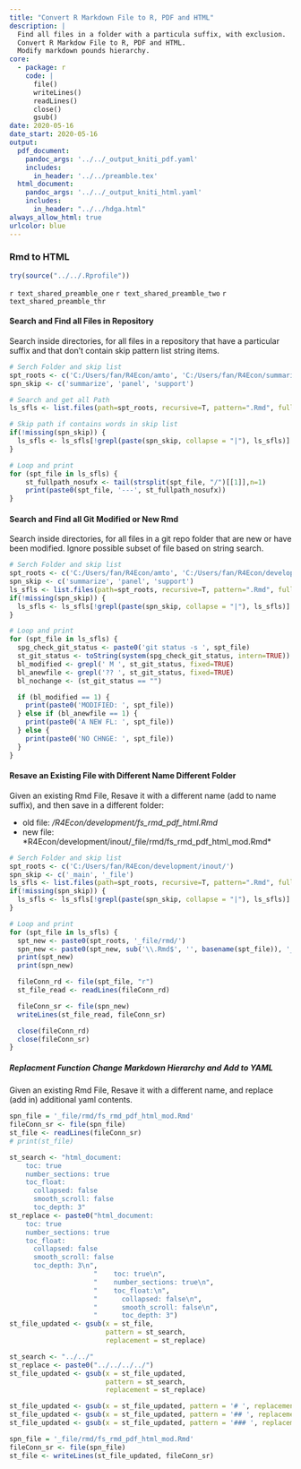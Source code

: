 ```yaml
---
title: "Convert R Markdown File to R, PDF and HTML"
description: |
  Find all files in a folder with a particula suffix, with exclusion.
  Convert R Markdow File to R, PDF and HTML.
  Modify markdown pounds hierarchy.
core:
  - package: r
    code: |
      file()
      writeLines()
      readLines()
      close()
      gsub()
date: 2020-05-16
date_start: 2020-05-16
output:
  pdf_document:
    pandoc_args: '../../_output_kniti_pdf.yaml'
    includes:
      in_header: '../../preamble.tex'
  html_document:
    pandoc_args: '../../_output_kniti_html.yaml'
    includes:
      in_header: "../../hdga.html"
always_allow_html: true
urlcolor: blue
---
```


### Rmd to HTML

```r
try(source("../../.Rprofile"))
```

`r text_shared_preamble_one`
`r text_shared_preamble_two`
`r text_shared_preamble_thr`

#### Search and Find all Files in Repository

Search inside directories, for all files in a repository that have a particular suffix and that don't contain skip pattern list string items.

```r
# Serch Folder and skip list
spt_roots <- c('C:/Users/fan/R4Econ/amto', 'C:/Users/fan/R4Econ/summarize')
spn_skip <- c('summarize', 'panel', 'support')

# Search and get all Path
ls_sfls <- list.files(path=spt_roots, recursive=T, pattern=".Rmd", full.names=T)

# Skip path if contains words in skip list
if(!missing(spn_skip)) {
  ls_sfls <- ls_sfls[!grepl(paste(spn_skip, collapse = "|"), ls_sfls)]
}

# Loop and print
for (spt_file in ls_sfls) {
    st_fullpath_nosufx <- tail(strsplit(spt_file, "/")[[1]],n=1)
    print(paste0(spt_file, '---', st_fullpath_nosufx))
}
```

#### Search and Find all Git Modified or New Rmd

Search inside directories, for all files in a git repo folder that are new or have been modified. Ignore possible subset of file based on string search.

```r
# Serch Folder and skip list
spt_roots <- c('C:/Users/fan/R4Econ/amto', 'C:/Users/fan/R4Econ/development')
spn_skip <- c('summarize', 'panel', 'support')
ls_sfls <- list.files(path=spt_roots, recursive=T, pattern=".Rmd", full.names=T)
if(!missing(spn_skip)) {
  ls_sfls <- ls_sfls[!grepl(paste(spn_skip, collapse = "|"), ls_sfls)]
}

# Loop and print
for (spt_file in ls_sfls) {
  spg_check_git_status <- paste0('git status -s ', spt_file)
  st_git_status <- toString(system(spg_check_git_status, intern=TRUE))
  bl_modified <- grepl(' M ', st_git_status, fixed=TRUE)
  bl_anewfile <- grepl('?? ', st_git_status, fixed=TRUE)
  bl_nochange <- (st_git_status == "")

  if (bl_modified == 1) {
    print(paste0('MODIFIED: ', spt_file))
  } else if (bl_anewfile == 1) {
    print(paste0('A NEW FL: ', spt_file))
  } else {
    print(paste0('NO CHNGE: ', spt_file))
  }
}
```

#### Resave an Existing File with Different Name Different Folder

Given an existing Rmd File, Resave it with a different name (add to name suffix), and then save in a different folder:

- old file: */R4Econ/development/fs_rmd_pdf_html.Rmd*
- new file: *R4Econ/development/inout/_file/rmd/fs_rmd_pdf_html_mod.Rmd*

```r
# Serch Folder and skip list
spt_roots <- c('C:/Users/fan/R4Econ/development/inout/')
spn_skip <- c('_main', '_file')
ls_sfls <- list.files(path=spt_roots, recursive=T, pattern=".Rmd", full.names=T)
if(!missing(spn_skip)) {
  ls_sfls <- ls_sfls[!grepl(paste(spn_skip, collapse = "|"), ls_sfls)]
}

# Loop and print
for (spt_file in ls_sfls) {
  spt_new <- paste0(spt_roots, '_file/rmd/')
  spn_new <- paste0(spt_new, sub('\\.Rmd$', '', basename(spt_file)), '_mod.Rmd')
  print(spt_new)
  print(spn_new)

  fileConn_rd <- file(spt_file, "r")
  st_file_read <- readLines(fileConn_rd)

  fileConn_sr <- file(spn_new)
  writeLines(st_file_read, fileConn_sr)

  close(fileConn_rd)
  close(fileConn_sr)
}
```

##### Replacment Function Change Markdown Hierarchy and Add to YAML

Given an existing Rmd File, Resave it with a different name, and replace (add in) additional yaml contents.

```r
spn_file = '_file/rmd/fs_rmd_pdf_html_mod.Rmd'
fileConn_sr <- file(spn_file)
st_file <- readLines(fileConn_sr)
# print(st_file)

st_search <- "html_document:
    toc: true
    number_sections: true
    toc_float:
      collapsed: false
      smooth_scroll: false
      toc_depth: 3"
st_replace <- paste0("html_document:
    toc: true
    number_sections: true
    toc_float:
      collapsed: false
      smooth_scroll: false
      toc_depth: 3\n",
                     "    toc: true\n",
                     "    number_sections: true\n",
                     "    toc_float:\n",
                     "      collapsed: false\n",
                     "      smooth_scroll: false\n",
                     "      toc_depth: 3")
st_file_updated <- gsub(x = st_file,
                        pattern = st_search,
                        replacement = st_replace)

st_search <- "../../"
st_replace <- paste0("../../../../")
st_file_updated <- gsub(x = st_file_updated,
                        pattern = st_search,
                        replacement = st_replace)

st_file_updated <- gsub(x = st_file_updated, pattern = '# ', replacement = '# ')
st_file_updated <- gsub(x = st_file_updated, pattern = '## ', replacement = '## ')
st_file_updated <- gsub(x = st_file_updated, pattern = '### ', replacement = '# ')

spn_file = '_file/rmd/fs_rmd_pdf_html_mod.Rmd'
fileConn_sr <- file(spn_file)
st_file <- writeLines(st_file_updated, fileConn_sr)

```
